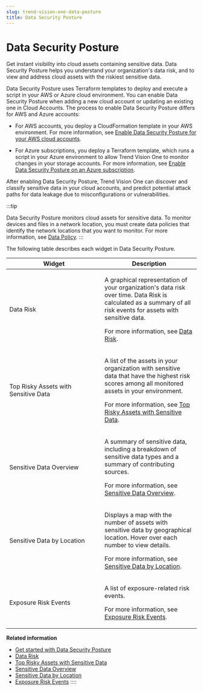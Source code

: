 ```yaml
---
slug: trend-vision-one-data-posture
title: Data Security Posture
---
```

# Data Security Posture

Get instant visibility into cloud assets containing sensitive data. Data Security Posture helps you understand your organization's data risk, and to view and address cloud assets with the riskiest sensitive data.

Data Security Posture uses Terraform templates to deploy and execute a script in your AWS or Azure cloud environment. You can enable Data Security Posture when adding a new cloud account or updating an existing one in Cloud Accounts. The process to enable Data Security Posture differs for AWS and Azure accounts:

- For AWS accounts, you deploy a CloudFormation template in your AWS environment. For more information, see [Enable Data Security Posture for your AWS cloud accounts](data-posture-for-aws-accounts.mdx).

- For Azure subscriptions, you deploy a Terraform template, which runs a script in your Azure environment to allow Trend Vision One to monitor changes in your storage accounts. For more information, see [Enable Data Security Posture on an Azure subscription](data-security-posture-azure.mdx).

After enabling Data Security Posture, Trend Vision One can discover and classify sensitive data in your cloud accounts, and predict potential attack paths for data leakage due to misconfigurations or vulnerabilities.

:::tip

Data Security Posture monitors cloud assets for sensitive data. To monitor devices and files in a network location, you must create data policies that identify the network locations that you want to monitor. For more information, see [Data Policy](data-policy-overview.mdx).
:::

The following table describes each widget in Data Security Posture.

<table>
<colgroup>
<col style="width: 50%" />
<col style="width: 50%" />
</colgroup>
<thead>
<tr>
<th>Widget</th>
<th>Description</th>
</tr>
</thead>
<tbody>
<tr>
<td>Data Risk</td>
<td><p>A graphical representation of your organization's data risk over time. Data Risk is calculated as a summary of all risk events for assets with sensitive data.</p>
<p>For more information, see <a href="trend-vision-one-data-risk">Data Risk</a>.</p></td>
</tr>
<tr>
<td>Top Risky Assets with Sensitive Data</td>
<td><p>A list of the assets in your organization with sensitive data that have the highest risk scores among all monitored assets in your environment.</p>
<p>For more information, see <a href="trend-vision-one-top-risky-assets-sensitive-data">Top Risky Assets with Sensitive Data</a>.</p></td>
</tr>
<tr>
<td>Sensitive Data Overview</td>
<td><p>A summary of sensitive data, including a breakdown of sensitive data types and a summary of contributing sources.</p>
<p>For more information, see <a href="trend-vision-one-sensitive-data-overview">Sensitive Data Overview</a>.</p></td>
</tr>
<tr>
<td>Sensitive Data by Location</td>
<td><p>Displays a map with the number of assets with sensitive data by geographical location. Hover over each number to view details.</p>
<p>For more information, see <a href="trend-vision-one-sensitive-data-location">Sensitive Data by Location</a>.</p></td>
</tr>
<tr>
<td>Exposure Risk Events</td>
<td><p>A list of exposure-related risk events.</p>
<p>For more information, see <a href="trend-vision-one-exposure-risk-events">Exposure Risk Events</a>.</p></td>
</tr>
</tbody>
</table>

**Related information**

- [Get started with Data Security Posture](getting-started-data-posture.mdx)
- [Data Risk](data-risk.mdx)
- [Top Risky Assets with Sensitive Data](top-risky-assets-sensitive-data.mdx)
- [Sensitive Data Overview](sensitive-data-overview.mdx)
- [Sensitive Data by Location](sensitive-data-location.mdx)
- [Exposure Risk Events](exposure-risk-events.mdx)
::::
